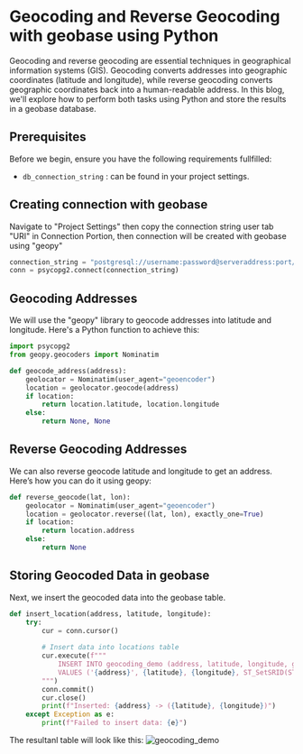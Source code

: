 # Geocoding and Reverse Geocoding with geobase using Python

Geocoding and reverse geocoding are essential techniques in geographical information systems (GIS). Geocoding converts addresses into geographic coordinates (latitude and longitude), while reverse geocoding converts geographic coordinates back into a human-readable address. In this blog, we'll explore how to perform both tasks using Python and store the results in a geobase database.

## Prerequisites

Before we begin, ensure you have the following requirements fullfilled:

- `db_connection_string` :  can be found in your project settings.

## Creating connection with geobase
Navigate to "Project Settings" then copy the connection string user tab "URI" in Connection Portion, then connection will be created with geobase using "geopy"
```python copy
connection_string = "postgresql://username:password@serveraddress:port/database"
conn = psycopg2.connect(connection_string)
```

## Geocoding Addresses
We will use the "geopy" library to geocode addresses into latitude and longitude. Here's a Python function to achieve this:

```python copy
import psycopg2
from geopy.geocoders import Nominatim

def geocode_address(address):
    geolocator = Nominatim(user_agent="geoencoder")
    location = geolocator.geocode(address)
    if location:
        return location.latitude, location.longitude
    else:
        return None, None
```

## Reverse Geocoding Addresses
We can also reverse geocode latitude and longitude to get an address. Here’s how you can do it using geopy:

```python copy
def reverse_geocode(lat, lon):
    geolocator = Nominatim(user_agent="geoencoder")
    location = geolocator.reverse((lat, lon), exactly_one=True)
    if location:
        return location.address
    else:
        return None
```

## Storing Geocoded Data in geobase
Next, we insert the geocoded data into the geobase table.

```python copy
def insert_location(address, latitude, longitude):
    try:
        cur = conn.cursor()
        
        # Insert data into locations table
        cur.execute(f"""
            INSERT INTO geocoding_demo (address, latitude, longitude, geom) 
            VALUES ('{address}', {latitude}, {longitude}, ST_SetSRID(ST_MakePoint({longitude}, {latitude}), 4326))
        """)
        conn.commit()
        cur.close()
        print(f"Inserted: {address} -> ({latitude}, {longitude})")
    except Exception as e:
        print(f"Failed to insert data: {e}")
```

The resultanl table will look like this:
![geocoding_demo](./images/geocoding_demo.png)